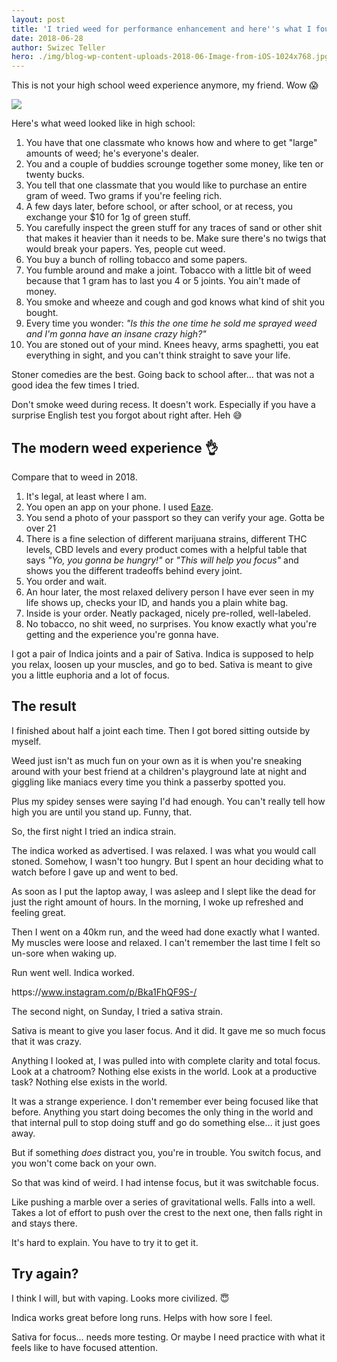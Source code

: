 ```yaml
---
layout: post
title: 'I tried weed for performance enhancement and here''s what I found'
date: 2018-06-28
author: Swizec Teller
hero: ./img/blog-wp-content-uploads-2018-06-Image-from-iOS-1024x768.jpg
---
```

This is not your high school weed experience anymore, my friend. Wow 😱



![](./img/blog-wp-content-uploads-2018-06-Image-from-iOS-1024x768.jpg)



Here's what weed looked like in high school:





1. You have that one classmate who knows how and where to get "large" amounts of weed; he's everyone's dealer.
2. You and a couple of buddies scrounge together some money, like ten or twenty bucks.
3. You tell that one classmate that you would like to purchase an entire gram of weed. Two grams if you're feeling rich.
4. A few days later, before school, or after school, or at recess, you exchange your $10 for 1g of green stuff.
5. You carefully inspect the green stuff for any traces of sand or other shit that makes it heavier than it needs to be. Make sure there's no twigs that would break your papers. Yes, people cut weed.
6. You buy a bunch of rolling tobacco and some papers.
7. You fumble around and make a joint. Tobacco with a little bit of weed because that 1 gram has to last you 4 or 5 joints. You ain't made of money.
8. You smoke and wheeze and cough and god knows what kind of shit you bought.
9. Every time you wonder: _"Is this the one time he sold me sprayed weed and I'm gonna have an insane crazy high?"_
10. You are stoned out of your mind. Knees heavy, arms spaghetti, you eat everything in sight, and you can't think straight to save your life.



Stoner comedies are the best. Going back to school after… that was not a good idea the few times I tried.



Don't smoke weed during recess. It doesn't work. Especially if you have a surprise English test you forgot about right after. Heh 😅



## The modern weed experience 👌



Compare that to weed in 2018.



1. It's legal, at least where I am.
2. You open an app on your phone. I used [Eaze](https://www.eaze.com/menu).
3. You send a photo of your passport so they can verify your age. Gotta be over 21
4. There is a fine selection of different marijuana strains, different THC levels, CBD levels and every product comes with a helpful table that says _"Yo, you gonna be hungry!"_ or _"This will help you focus"_ and shows you the different tradeoffs behind every joint.
5. You order and wait.
6. An hour later, the most relaxed delivery person I have ever seen in my life shows up, checks your ID, and hands you a plain white bag.
7. Inside is your order. Neatly packaged, nicely pre-rolled, well-labeled.
8. No tobacco, no shit weed, no surprises. You know exactly what you're getting and the experience you're gonna have.



I got a pair of Indica joints and a pair of Sativa. Indica is supposed to help you relax, loosen up your muscles, and go to bed. Sativa is meant to give you a little euphoria and a lot of focus.



## The result



I finished about half a joint each time. Then I got bored sitting outside by myself.



Weed just isn't as much fun on your own as it is when you're sneaking around with your best friend at a children's playground late at night and giggling like maniacs every time you think a passerby spotted you.



Plus my spidey senses were saying I'd had enough. You can't really tell how high you are until you stand up. Funny, that.



So, the first night I tried an indica strain.



The indica worked as advertised. I was relaxed. I was what you would call stoned. Somehow, I wasn't too hungry. But I spent an hour deciding what to watch before I gave up and went to bed.



As soon as I put the laptop away, I was asleep and I slept like the dead for just the right amount of hours. In the morning, I woke up refreshed and feeling great.



Then I went on a 40km run, and the weed had done exactly what I wanted. My muscles were loose and relaxed. I can't remember the last time I felt so un-sore when waking up.



Run went well. Indica worked.



https&#x3A;//www.instagram.com/p/Bka1FhQF9S-/



The second night, on Sunday, I tried a sativa strain.



Sativa is meant to give you laser focus. And it did. It gave me so much focus that it was crazy.



Anything I looked at, I was pulled into with complete clarity and total focus. Look at a chatroom? Nothing else exists in the world. Look at a productive task? Nothing else exists in the world.



It was a strange experience. I don't remember ever being focused like that before. Anything you start doing becomes the only thing in the world and that internal pull to stop doing stuff and go do something else… it just goes away.



But if something _does_ distract you, you're in trouble. You switch focus, and you won't come back on your own.



So that was kind of weird. I had intense focus, but it was switchable focus.



Like pushing a marble over a series of gravitational wells. Falls into a well. Takes a lot of effort to push over the crest to the next one, then falls right in and stays there.



It's hard to explain. You have to try it to get it.



## Try again?



I think I will, but with vaping. Looks more civilized. 😇



Indica works great before long runs. Helps with how sore I feel.



Sativa for focus… needs more testing. Or maybe I need practice with what it feels like to have focused attention.
